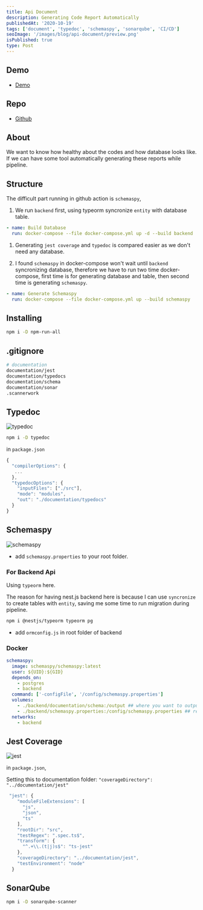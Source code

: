 ```yaml
---
title: Api Document
description: Generating Code Report Automatically
publishedAt: '2020-10-19'
tags: ['document', 'typedoc', 'schemaspy', 'sonarqube', 'CI/CD']
seoImage: '/images/blog/api-document/preview.png'
isPublished: true
type: Post
---
```


## Demo

- [Demo](https://c1495616js.github.io/api-document)

## Repo

- [Github](https://github.com/c1495616js/api-document)

## About

We want to know how healthy about the codes and how database looks like.
If we can have some tool automatically generating these reports while pipeline.

## Structure

The difficult part running in github action is `schemaspy`,

1. We run `backend` first, using typeorm syncronize `entity` with database table.

```yml
- name: Build Database
  run: docker-compose --file docker-compose.yml up -d --build backend
```

1. Generating `jest coverage` and `typedoc` is compared easier as we don't need any database.

1. I found `schemaspy` in docker-compose won't wait until `backend` syncronizing database, therefore
   we have to run two time docker-compose, first time is for generating database and table, then second time is generating `schemaspy`.

```yml
- name: Generate Schemaspy
  run: docker-compose --file docker-compose.yml up --build schemaspy
```

## Installing

```bash
npm i -D npm-run-all
```

## .gitignore

```bash
# documentation
documentation/jest
documentation/typedocs
documentation/schema
documentation/sonar
.scannerwork
```

## Typedoc

![typedoc](https://i.imgur.com/03uvos3.png)

```bash
npm i -D typedoc
```

in `package.json`

```js {5-6, 8} showLineNumbers
{
  "compilerOptions": {
   ...
  },
  "typedocOptions": {
    "inputFiles": ["./src"],
    "mode": "modules",
    "out": "./documentation/typedocs"
  }
}
```

## Schemaspy

![schemaspy](https://i.imgur.com/Xl7xaUH.png)

- add `schemaspy.properties` to your root folder.

### For Backend Api

Using `typeorm` here.

The reason for having nest.js backend here is because I can use `syncronize` to create tables with `entity`, saving me some time to run migration during pipeline.

```bash
npm i @nestjs/typeorm typeorm pg
```

- add `ormconfig.js` in root folder of backend

### Docker

```yml
schemaspy:
  image: schemaspy/schemaspy:latest
  user: ${UID}:${GID}
  depends_on:
    - postgres
    - backend
  command: ['-configFile', '/config/schemaspy.properties']
  volumes:
    - ./backend/documentation/schema:/output ## where you want to output
    - ./backend/schemaspy.properties:/config/schemaspy.properties ## read schemaspy config
  networks:
    - backend
```

## Jest Coverage

![jest](https://i.imgur.com/RMPl2pT.png)

in `package.json`,

Setting this to documentation folder: `"coverageDirectory": "../documentation/jest"`

```js
 "jest": {
    "moduleFileExtensions": [
      "js",
      "json",
      "ts"
    ],
    "rootDir": "src",
    "testRegex": ".spec.ts$",
    "transform": {
      "^.+\\.(t|j)s$": "ts-jest"
    },
    "coverageDirectory": "../documentation/jest",
    "testEnvironment": "node"
  }
```

## SonarQube

```bash
npm i -D sonarqube-scanner
```
